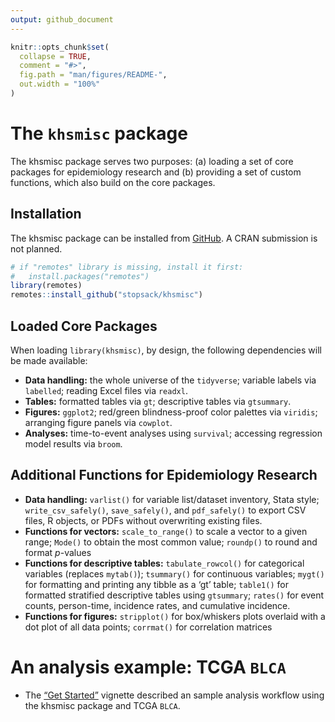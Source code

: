 ```yaml
---
output: github_document 
---
```


<!-- README.md is generated from README.Rmd. Please edit that file -->

```r
knitr::opts_chunk$set(
  collapse = TRUE,
  comment = "#>",
  fig.path = "man/figures/README-",
  out.width = "100%"
)

```

# The `khsmisc` package

<!-- badges: start -->
<!-- badges: end -->

The khsmisc package serves two purposes: (a) loading a set of core packages for epidemiology research and (b) providing a set of custom functions, which also build on the core packages.

## Installation

The khsmisc package can be installed from [GitHub](https://github.com/stopsack/khsmisc). A CRAN submission is not planned.

```r
# if "remotes" library is missing, install it first:
#   install.packages("remotes")
library(remotes)
remotes::install_github("stopsack/khsmisc")
```


## Loaded Core Packages

When loading `library(khsmisc)`, by design, the following dependencies will be made available:

* **Data handling:** the whole universe of the `tidyverse`;
variable labels via `labelled`; reading Excel files via `readxl`.
* **Tables:** formatted tables via `gt`; descriptive tables via `gtsummary`.
* **Figures:** `ggplot2`; red/green blindness-proof color palettes via `viridis`;
  arranging figure panels via `cowplot`.
* **Analyses:** time-to-event analyses using `survival`;
  accessing regression model results via `broom`.

## Additional Functions for Epidemiology Research

* **Data handling:** `varlist()` for variable list/dataset inventory, Stata style; `write_csv_safely()`, `save_safely()`, and `pdf_safely()` to export CSV files, R objects, or PDFs without overwriting existing files.
* **Functions for vectors:** `scale_to_range()` to scale a vector to a given range; `Mode()` to obtain the most common value; `roundp()` to round and format *p*-values
* **Functions for descriptive tables:** `tabulate_rowcol()` for categorical variables (replaces `mytab()`); `tsummary()` for continuous variables; `mygt()` for formatting and printing any tibble as a 'gt' table; `table1()` for formatted stratified descriptive tables using `gtsummary`; `rates()` for event counts, person-time, incidence rates, and cumulative incidence.
* **Functions for figures:** `stripplot()` for box/whiskers plots overlaid with a dot plot of all data points; `corrmat()` for correlation matrices


# An analysis example: TCGA `BLCA`

* The ["Get Started"](articles/khsmisc.html) vignette described an sample analysis workflow using the khsmisc package and TCGA `BLCA`.

